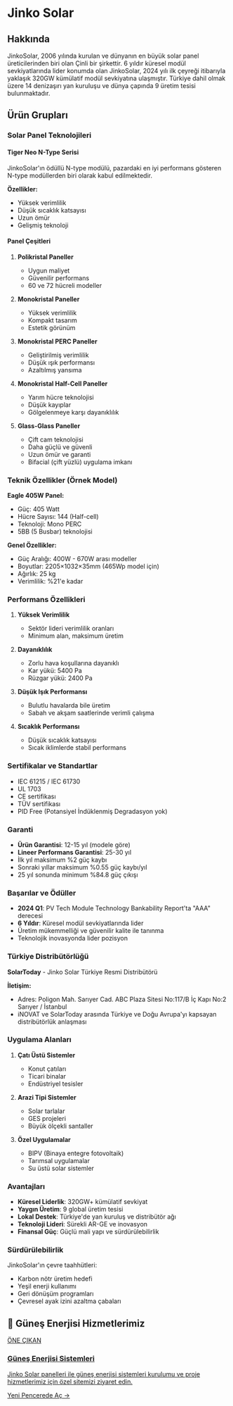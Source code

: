 # Jinko Solar

## Hakkında

JinkoSolar, 2006 yılında kurulan ve dünyanın en büyük solar panel üreticilerinden biri olan Çinli bir şirkettir. 6 yıldır küresel modül sevkiyatlarında lider konumda olan JinkoSolar, 2024 yılı ilk çeyreği itibarıyla yaklaşık 320GW kümülatif modül sevkiyatına ulaşmıştır. Türkiye dahil olmak üzere 14 denizaşırı yan kuruluşu ve dünya çapında 9 üretim tesisi bulunmaktadır.

## Ürün Grupları

### Solar Panel Teknolojileri

#### Tiger Neo N-Type Serisi
JinkoSolar'ın ödüllü N-type modülü, pazardaki en iyi performans gösteren N-type modüllerden biri olarak kabul edilmektedir.

**Özellikler:**
- Yüksek verimlilik
- Düşük sıcaklık katsayısı
- Uzun ömür
- Gelişmiş teknoloji

#### Panel Çeşitleri

1. **Polikristal Paneller**
   - Uygun maliyet
   - Güvenilir performans
   - 60 ve 72 hücreli modeller

2. **Monokristal Paneller**
   - Yüksek verimlilik
   - Kompakt tasarım
   - Estetik görünüm

3. **Monokristal PERC Paneller**
   - Geliştirilmiş verimlilik
   - Düşük ışık performansı
   - Azaltılmış yansıma

4. **Monokristal Half-Cell Paneller**
   - Yarım hücre teknolojisi
   - Düşük kayıplar
   - Gölgelenmeye karşı dayanıklılık

5. **Glass-Glass Paneller**
   - Çift cam teknolojisi
   - Daha güçlü ve güvenli
   - Uzun ömür ve garanti
   - Bifacial (çift yüzlü) uygulama imkanı

### Teknik Özellikler (Örnek Model)

**Eagle 405W Panel:**
- Güç: 405 Watt
- Hücre Sayısı: 144 (Half-cell)
- Teknoloji: Mono PERC
- 5BB (5 Busbar) teknolojisi

**Genel Özellikler:**
- Güç Aralığı: 400W - 670W arası modeller
- Boyutlar: 2205×1032×35mm (465Wp model için)
- Ağırlık: 25 kg
- Verimlilik: %21'e kadar

### Performans Özellikleri

1. **Yüksek Verimlilik**
   - Sektör lideri verimlilik oranları
   - Minimum alan, maksimum üretim

2. **Dayanıklılık**
   - Zorlu hava koşullarına dayanıklı
   - Kar yükü: 5400 Pa
   - Rüzgar yükü: 2400 Pa

3. **Düşük Işık Performansı**
   - Bulutlu havalarda bile üretim
   - Sabah ve akşam saatlerinde verimli çalışma

4. **Sıcaklık Performansı**
   - Düşük sıcaklık katsayısı
   - Sıcak iklimlerde stabil performans

### Sertifikalar ve Standartlar

- IEC 61215 / IEC 61730
- UL 1703
- CE sertifikası
- TÜV sertifikası
- PID Free (Potansiyel İndüklenmiş Degradasyon yok)

### Garanti

- **Ürün Garantisi**: 12-15 yıl (modele göre)
- **Lineer Performans Garantisi**: 25-30 yıl
- İlk yıl maksimum %2 güç kaybı
- Sonraki yıllar maksimum %0.55 güç kaybı/yıl
- 25 yıl sonunda minimum %84.8 güç çıkışı

### Başarılar ve Ödüller

- **2024 Q1**: PV Tech Module Technology Bankability Report'ta "AAA" derecesi
- **6 Yıldır**: Küresel modül sevkiyatlarında lider
- Üretim mükemmelliği ve güvenilir kalite ile tanınma
- Teknolojik inovasyonda lider pozisyon

### Türkiye Distribütörlüğü

**SolarToday** - Jinko Solar Türkiye Resmi Distribütörü

**İletişim:**
- Adres: Poligon Mah. Sarıyer Cad. ABC Plaza Sitesi No:117/B İç Kapı No:2 Sarıyer / İstanbul
- iNOVAT ve SolarToday arasında Türkiye ve Doğu Avrupa'yı kapsayan distribütörlük anlaşması

### Uygulama Alanları

1. **Çatı Üstü Sistemler**
   - Konut çatıları
   - Ticari binalar
   - Endüstriyel tesisler

2. **Arazi Tipi Sistemler**
   - Solar tarlalar
   - GES projeleri
   - Büyük ölçekli santaller

3. **Özel Uygulamalar**
   - BIPV (Binaya entegre fotovoltaik)
   - Tarımsal uygulamalar
   - Su üstü solar sistemler

### Avantajları

- **Küresel Liderlik**: 320GW+ kümülatif sevkiyat
- **Yaygın Üretim**: 9 global üretim tesisi
- **Lokal Destek**: Türkiye'de yan kuruluş ve distribütör ağı
- **Teknoloji Lideri**: Sürekli AR-GE ve inovasyon
- **Finansal Güç**: Güçlü mali yapı ve sürdürülebilirlik

### Sürdürülebilirlik

JinkoSolar'ın çevre taahhütleri:
- Karbon nötr üretim hedefi
- Yeşil enerji kullanımı
- Geri dönüşüm programları
- Çevresel ayak izini azaltma çabaları

## 🌟 Güneş Enerjisi Hizmetlerimiz

<a href="https://gunes-enerjisi.gul-tekinmuhendislik.com" target="_blank" rel="noopener noreferrer" class="link-card featured">
  <div class="link-card-content">
    <span class="badge">ÖNE ÇIKAN</span>
    <h3>Güneş Enerjisi Sistemleri</h3>
    <p>Jinko Solar panelleri ile güneş enerjisi sistemleri kurulumu ve proje hizmetlerimiz için özel sitemizi ziyaret edin.</p>
    <span class="link-card-cta">Yeni Pencerede Aç →</span>
  </div>
</a>